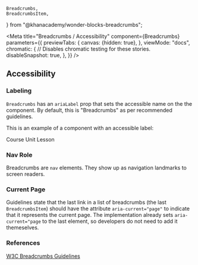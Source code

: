 
    Breadcrumbs,
    BreadcrumbsItem,
} from "@khanacademy/wonder-blocks-breadcrumbs";

<Meta
    title="Breadcrumbs / Accessibility"
    component={Breadcrumbs}
    parameters={{
        previewTabs: {
            canvas: {hidden: true},
        },
        viewMode: "docs",
        chromatic: {
            // Disables chromatic testing for these stories.
            disableSnapshot: true,
        },
    }}
/>

## Accessibility

### Labeling

`Breadcrumbs` has an `ariaLabel` prop that sets the accessible name on the
the component. By default, this is "Breadcrumbs" as per recommended guidelines.

This is an example of a component with an accessible label:

<Canvas>
    <Story name="Labeling">
        <View>
            <Breadcrumbs ariaLabel="Navigation Menu">
                <BreadcrumbsItem>
                    <Link href="">Course</Link>
                </BreadcrumbsItem>
                <BreadcrumbsItem>
                    <Link href="">Unit</Link>
                </BreadcrumbsItem>
                <BreadcrumbsItem>
                    Lesson
                </BreadcrumbsItem>
            </Breadcrumbs>
        </View>
    </Story>
</Canvas>

### Nav Role

Breadcrumbs are `nav` elements. They show up as navigation landmarks to
screen readers.

### Current Page

Guidelines state that the last link in a list of breadcrumbs (the last
`BreadcrumbsItem`) should have the attribute `aria-current="page"` to
indicate that it represents the current page. The implementation already
sets `aria-current="page` to the last element, so developers do not need
to add it themeselves.

### References

[W3C Breadcrumbs Guidelines](https://www.w3.org/TR/wai-aria-practices-1.1/examples/breadcrumb/index.html)
